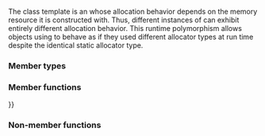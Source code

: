 {{cpp/experimental/pmr/title|polymorphic_allocator}}
{{cpp/experimental/lib extensions/pmr/polymorphic_allocator/navbar}}
{{fmbox|class=noprint|style=font-size: 0.8em|text='''Merged into ISO C++''' The functionality described on this page was merged into the mainline ISO C++ standard as of 3/2016, see {{ltt|cpp/memory/polymorphic_allocator|std::pmr::polymorphic_allocator}} {{mark since c++17}}}}
{{ddcl|header=experimental/memory_resource|since=libfund_ts|
template&lt; class T &gt;
class polymorphic_allocator;
}}

The class template {{tt|std::experimental::pmr::polymorphic_allocator}} is an {{named req|Allocator}} whose allocation behavior depends on the memory resource it is constructed with. Thus, different instances of {{tt|polymorphic_allocator}} can exhibit entirely different allocation behavior. This runtime polymorphism allows objects using {{tt|polymorphic_allocator}} to behave as if they used different allocator types at run time despite the identical static allocator type.

===Member types===
{{dsc begin}}
{{dsc hitem|Member type|definition}}
{{dsc|{{tt|value_type}}|{{tt|T}}}}
{{dsc end}}

===Member functions===
{{dsc begin}}
{{dsc inc|cpp/experimental/polymorphic_allocator/dsc constructor}}
{{dsc inc|cpp/experimental/polymorphic_allocator/dsc destructor}}
{{dsc inc|cpp/experimental/polymorphic_allocator/dsc operator{{=}}}}

{{dsc h2|Public member functions}}
{{dsc inc|cpp/experimental/polymorphic_allocator/dsc allocate}}
{{dsc inc|cpp/experimental/polymorphic_allocator/dsc deallocate}}
{{dsc inc|cpp/experimental/polymorphic_allocator/dsc construct}}
{{dsc inc|cpp/experimental/polymorphic_allocator/dsc destroy}}
{{dsc inc|cpp/experimental/polymorphic_allocator/dsc select_on_container_copy_construction}}
{{dsc inc|cpp/experimental/polymorphic_allocator/dsc resource}}
{{dsc end}}

===Non-member functions===
{{dsc begin}}
{{dsc inc|cpp/experimental/polymorphic_allocator/dsc operator eq}}
{{dsc end}}